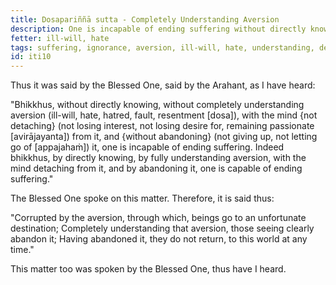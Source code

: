 ```yaml
---
title: Dosapariññā sutta - Completely Understanding Aversion
description: One is incapable of ending suffering without directly knowing, not completely understanding aversion, without the mind not detaching from it and without abandoning it. One is capable of ending suffering by directly knowing, by fully understanding aversion, with the mind detaching from it, and by abandoning it.
fetter: ill-will, hate
tags: suffering, ignorance, aversion, ill-will, hate, understanding, detachment, abandoning, iti
id: iti10
---
```


Thus it was said by the Blessed One, said by the Arahant, as I have heard:

"Bhikkhus, without directly knowing, without completely understanding aversion (ill-will, hate, hatred, fault, resentment [dosa]), with the mind \{not detaching} (not losing interest, not losing desire for, remaining passionate [avirājayanta]) from it, and \{without abandoning} (not giving up, not letting go of [appajahaṁ]) it, one is incapable of ending suffering. Indeed bhikkhus, by directly knowing, by fully understanding aversion, with the mind detaching from it, and by abandoning it, one is capable of ending suffering."

The Blessed One spoke on this matter. Therefore, it is said thus:

"Corrupted by the aversion, through which,
beings go to an unfortunate destination;
Completely understanding that aversion,
those seeing clearly abandon it;
Having abandoned it, they do not return,
to this world at any time."

This matter too was spoken by the Blessed One, thus have I heard.
